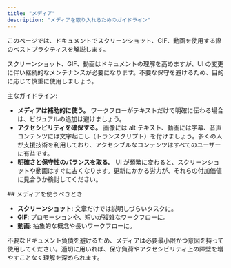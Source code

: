 ```yaml
---
title: "メディア"
description: "メディアを取り入れるためのガイドライン"
---
```


<Tip>
  このページでは、ドキュメントでスクリーンショット、GIF、動画を使用する際のベストプラクティスを解説します。
</Tip>

スクリーンショット、GIF、動画はドキュメントの理解を高めますが、UI の変更に伴い継続的なメンテナンスが必要になります。不要な保守を避けるため、目的に応じて慎重に使用しましょう。

主なガイドライン:

- **メディアは補助的に使う。** ワークフローがテキストだけで明確に伝わる場合は、ビジュアルの追加は避けましょう。
- **アクセシビリティを確保する。** 画像には alt テキスト、動画には字幕、音声コンテンツには文字起こし（トランスクリプト）を付けましょう。多くの人が支援技術を利用しており、アクセシブルなコンテンツはすべてのユーザーに有益です。
- **明確さと保守性のバランスを取る。** UI が頻繁に変わると、スクリーンショットや動画はすぐに古くなります。更新にかかる労力が、それらの付加価値に見合うか検討してください。

<div id="when-to-use-media">
  ## メディアを使うべきとき
</div>

* **スクリーンショット**: 文章だけでは説明しづらいタスクに。
* **GIF**: プロモーションや、短いが複雑なワークフローに。
* **動画**: 抽象的な概念や長いワークフローに。

不要なドキュメント負債を避けるため、メディアは必要最小限かつ意図を持って使用してください。適切に用いれば、保守負荷やアクセシビリティ上の障壁を増やすことなく理解を深められます。